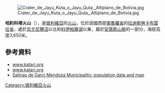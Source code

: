 [[Image:Crater_de_Jayu_Kuta_o_Jayu_Quta,_Altiplano_de_Bolivia.jpg|right]]

{{Coord|19|27|S|67|25|W|display=title}}

'''哈約科塔火山'''（{{lang-es|Laguna Cráter}}），是[[玻利維亞|玻利維亞]]的[[火山|火山]]，位於該國西部[[奧魯羅省|奧魯羅省]]的[[拉迪斯勞卡布雷拉省|拉迪斯勞卡布雷拉省]]，處於[[烏尤尼鹽沼|烏尤尼鹽沼]]以北和[[科伊帕薩湖|科伊帕薩湖]]以東，屬於[[安第斯山脈|安第斯山脈]]的一部分，海拔高度3,650米。

==參考資料==
*[http://www.katari.org/diccionario/diccionario.php?listletter=aymara&display=6 www.katari.org]{{Wayback|url=http://www.katari.org/diccionario/diccionario.php?listletter=aymara&display=6 |date=20141030173120 }}
*[http://www.katari.org/diccionario/diccionario.php?listletter=aymara&display=18 www.katari.org]{{Wayback|url=http://www.katari.org/diccionario/diccionario.php?listletter=aymara&display=18 |date=20150613190532 }}
* [https://web.archive.org/web/20160127111355/http://www.ine.gob.bo/publicaciones/visorPdf.aspx?Codigo=040801&tipo=1 Salinas de Garci Mendoza Municipality: population data and map]

{{Bolivia-geo-stub}}
[[Category:玻利維亞火山|Category:玻利維亞火山]]